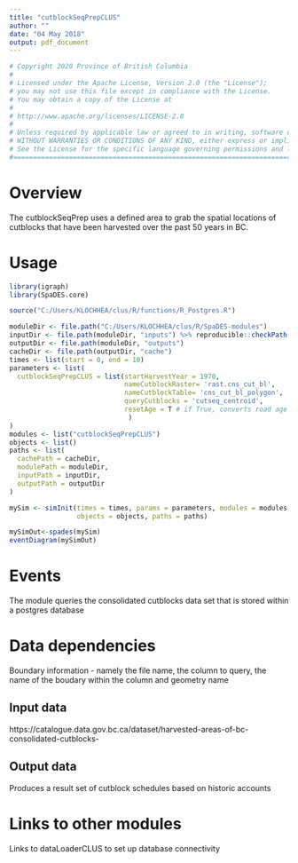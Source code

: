 ```yaml
---
title: "cutblockSeqPrepCLUS"
author: ""
date: "04 May 2018"
output: pdf_document
---
```

```r
# Copyright 2020 Province of British Columbia
# 
# Licensed under the Apache License, Version 2.0 (the "License");
# you may not use this file except in compliance with the License.
# You may obtain a copy of the License at
# 
# http://www.apache.org/licenses/LICENSE-2.0
# 
# Unless required by applicable law or agreed to in writing, software distributed under the License is distributed on an "AS IS" BASIS,
# WITHOUT WARRANTIES OR CONDITIONS OF ANY KIND, either express or implied.
# See the License for the specific language governing permissions and limitations under the License.
#===========================================================================================
```
# Overview

The cutblockSeqPrep uses a defined area to grab the spatial locations of cutblocks that have been harvested over the past 50 years in BC.

# Usage

```r
library(igraph)
library(SpaDES.core)

source("C:/Users/KLOCHHEA/clus/R/functions/R_Postgres.R")

moduleDir <- file.path("C:/Users/KLOCHHEA/clus/R/SpaDES-modules")
inputDir <- file.path(moduleDir, "inputs") %>% reproducible::checkPath(create = TRUE)
outputDir <- file.path(moduleDir, "outputs")
cacheDir <- file.path(outputDir, "cache")
times <- list(start = 0, end = 10)
parameters <- list(
  cutblockSeqPrepCLUS = list(startHarvestYear = 1970,
                             nameCutblockRaster= 'rast.cns_cut_bl', 
                             nameCutblockTable= 'cns_cut_bl_polygon', 
                             queryCutblocks = 'cutseq_centroid',
                             resetAge = T # if True, converts road age and status from it's time sequence of simulation (e.g., simulated in year 1, 2, 3 etc.) to the time since the road was created or used (i.e., end time - roadyear and end time - roadstatus) which inverts the sequence (e.g., road was built 3, 2, 1 years ago)
                              )
)
modules <- list("cutblockSeqPrepCLUS")
objects <- list()
paths <- list(
  cachePath = cacheDir,
  modulePath = moduleDir,
  inputPath = inputDir,
  outputPath = outputDir
)

mySim <- simInit(times = times, params = parameters, modules = modules,
                 objects = objects, paths = paths)

mySimOut<-spades(mySim)
eventDiagram(mySimOut)
```

# Events

The module queries the consolidated cutblocks data set that is stored within a postgres database

# Data dependencies

Boundary information - namely the file name, the column to query, the name of the boudary within the column and geometry name

## Input data

https://catalogue.data.gov.bc.ca/dataset/harvested-areas-of-bc-consolidated-cutblocks-

## Output data

Produces a result set of cutblock schedules based on historic accounts

# Links to other modules

Links to dataLoaderCLUS to set up database connectivity

